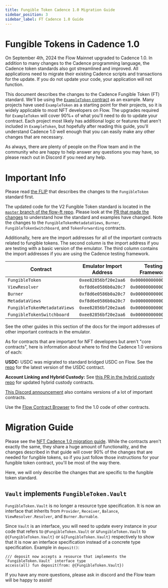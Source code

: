 ```yaml
---
title: Fungible Token Cadence 1.0 Migration Guide
sidebar_position: 3
sidebar_label: FT Cadence 1.0 Guide
---
```


# Fungible Tokens in Cadence 1.0

On September 4th, 2024 the Flow Mainnet upgraded to Cadence 1.0.
In addition to many changes to the Cadence programming language,
the Cadence token standards also got streamlined and improved.
All applications need to migrate their existing Cadence scripts and transactions for the update.
If you do not update your code, your application will not function.

This document describes the changes to the Cadence Fungible Token (FT) standard.
We'll be using the
[`ExampleToken` contract](https://github.com/onflow/flow-ft/blob/master/contracts/ExampleToken.cdc)
as an example. Many projects have used `ExampleToken` as a starting point for their projects,
so it is widely applicable to most NFT developers on Flow.
The upgrades required for `ExampleToken` will cover 90%+ of what you'll
need to do to update your contract. Each project most likely has
additional logic or features that aren't included in `ExampleToken`,
but hopefully after reading this guide, you'll understand Cadence 1.0
well enough that you can easily make any other changes that are necessary.

As always, there are plenty of people on the Flow team and in the community
who are happy to help answer any questions you may have, so please reach out
in Discord if you need any help.

# Important Info

Please read [the FLIP](https://github.com/onflow/flips/pull/55)
that describes the changes to the `FungibleToken` standard first.

The updated code for the V2 Fungible Token standard is located in the
[`master` branch of the flow-ft repo](https://github.com/onflow/flow-ft).
Please look at the [PR that made the changes](https://github.com/onflow/flow-ft/pull/131)
to understand how the standard and examples have changed.
Note the changes to the `FungibleTokenMetadataViews`,
`Burner`, `FungibleTokenSwitchboard`, and `TokenForwarding` contracts.

Additionally, here are the import addresses
for all of the important contracts related to fungible tokens.
The second column is the import address if you are testing with a basic version of the emulator.
The third column contains the import addresses if you are using the Cadence testing framework.

| Contract                    | Emulator Import Address | Testing Framework    |
| --------------------------- | ----------------------- | -------------------- |
| `FungibleToken`             | `0xee82856bf20e2aa6`    | `0x0000000000000002` |
| `ViewResolver`              | `0xf8d6e0586b0a20c7`    | `0x0000000000000001` |
| `Burner`                    | `0xf8d6e0586b0a20c7`    | `0x0000000000000001` |
| `MetadataViews`             | `0xf8d6e0586b0a20c7`    | `0x0000000000000001` |
| `FungibleTokenMetadataViews`| `0xee82856bf20e2aa6`    | `0x0000000000000002` |
| `FungibleTokenSwitchboard`  | `0xee82856bf20e2aa6`    | `0x0000000000000002` |

See the other guides in this section of the docs for the import
addresses of other important contracts in the emulator.

As for contracts that are important for NFT developers but aren't "core contracts",
here is information about where to find the Cadence 1.0 versions of each:

**USDC:** USDC was migrated to standard bridged USDC on Flow. See the [repo](https://github.com/onflow/bridged-usdc) for the latest version of the USDC contract.

**Account Linking and Hybrid Custody:**
See [this PR in the hybrid custody repo](https://github.com/onflow/hybrid-custody/pull/164)
for updated hybrid custody contracts.

[This Discord announcement](https://discord.com/channels/613813861610684416/811693600403357706/1225909248429527140)
also contains versions of a lot of important contracts.

Use the [Flow Contract Browser](https://contractbrowser.com/) to find the 1.0 code of other contracts.

# Migration Guide

Please see the [NFT Cadence 1.0 migration guide](./nft-guide.mdx).
While the contracts aren't exactly the same, they share a huge amount of functionality,
and the changes described in that guide will cover 90% of the changes
that are needed for fungible tokens, so if you just follow those instructions
for your fungible token contract, you'll be most of the way there.

Here, we will only describe the changes that are specific to the fungible token standard.

## `Vault` implements `FungibleToken.Vault`

`FungibleToken.Vault` is no longer a resource type specification.
It is now an interface that inherits from `Provider`, `Receiver`, `Balance`,
`ViewResolver.Resolver`, and `Burner.Burnable`.

Since `Vault` is an interface, you will need to update every instance in your code
that refers to `@FungibleToken.Vault` or `&FungibleToken.Vault` to
`@{FungibleToken.Vault}` or `&{FungibleToken.Vault}` respectively to show
that it is now an interface specification instead of a concrete type specification.
Example in `deposit()`:
```cadence
/// deposit now accepts a resource that implements the `FungibleToken.Vault` interface type
access(all) fun deposit(from: @{FungibleToken.Vault})
```

If you have any more questions, please ask in discord and the Flow team will be happy to assist!
